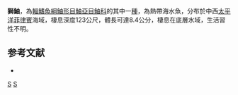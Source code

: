 {{Speciesbox
| taxon = Scorpaena gibbifrons
| status = NE
| status_system = IUCN3.1
| binomial_authority =  [[Fowler|Fowler]], 1938 
| synonyms = *''Scorpaena gibbifrons, Fowler, 1938''
}}
'''獅鮋'''，為[[輻鰭魚綱|輻鰭魚綱]][[鮋形目|鮋形目]][[鮋亞目|鮋亞目]][[鮋科|鮋科]]的其中一[[種|種]]，為熱帶海水魚，分布於中西[[太平洋|太平洋]][[菲律賓|菲律賓]]海域，棲息深度123公尺，體長可達8.4公分，棲息在底層水域，生活習性不明。

==参考文献==
*{{FishBase_species|genus=Scorpaena|species=gibbifrons|year=2014|month=7}}

{{taxonbar}}
[[Category:_1938年描述的鱼类|S]]
[[Category:鮋屬|S]]